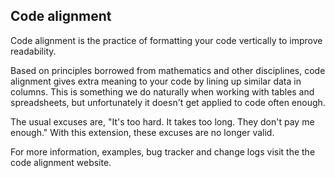 ==Code alignment==

Code alignment is the practice of formatting your code vertically to improve readability.

Based on principles borrowed from mathematics and other disciplines, code alignment gives extra meaning to your code by lining up similar data in columns. This is something we do naturally when working with tables and spreadsheets, but unfortunately it doesn't get applied to code often enough.

The usual excuses are, "It's too hard. It takes too long. They don't pay me enough." With this extension, these excuses are no longer valid.

For more information, examples, bug tracker and change logs visit the the code alignment website.